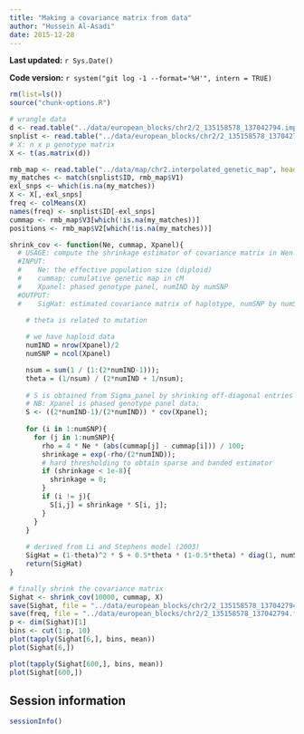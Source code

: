 ```yaml
---
title: "Making a covariance matrix from data"
author: "Hussein Al-Asadi"
date: 2015-12-28
---
```


**Last updated:** `r Sys.Date()`

**Code version:** `r system("git log -1 --format='%H'", intern = TRUE)`

```r
rm(list=ls())
source("chunk-options.R")
```

```r
# wrangle data
d <- read.table("../data/european_blocks/chr2/2_135158578_137042794.impute.hap", header = F, stringsAsFactors = FALSE)
snplist <- read.table("../data/european_blocks/chr2/2_135158578_137042794.impute.legend", header=T, stringsAsFactors = FALSE)
# X: n x p genotype matrix
X <- t(as.matrix(d))

rmb_map <- read.table("../data/map/chr2.interpolated_genetic_map", header = F, stringsAsFactors = FALSE)
my_matches <- match(snplist$ID, rmb_map$V1)
exl_snps <- which(is.na(my_matches))
X <- X[,-exl_snps]
freq <- colMeans(X)
names(freq) <- snplist$ID[-exl_snps]
cummap <- rmb_map$V3[which(!is.na(my_matches))]
positions <- rmb_map$V2[which(!is.na(my_matches))]
```

```r
shrink_cov <- function(Ne, cummap, Xpanel){
  # USAGE: compute the shrinkage estimator of covariance matrix in Wen and Stephens (2010)
  #INPUT:
  #    Ne: the effective population size (diploid)
  #    cummap: cumulative genetic map in cM
  #    Xpanel: phased genotype panel, numIND by numSNP
  #OUTPUT:
  #    SigHat: estimated covariance matrix of haplotype, numSNP by numSNP

    # theta is related to mutation
  
    # we have haploid data
    numIND = nrow(Xpanel)/2
    numSNP = ncol(Xpanel)

    nsum = sum(1 / (1:(2*numIND-1)));
    theta = (1/nsum) / (2*numIND + 1/nsum);
    
    # S is obtained from Sigma_panel by shrinking off-diagonal entries toward 0
    # NB: Xpanel is phased genotype panel data; 
    S <- ((2*numIND-1)/(2*numIND)) * cov(Xpanel);
    
    for (i in 1:numSNP){
      for (j in 1:numSNP){
        rho = 4 * Ne * (abs(cummap[j] - cummap[i])) / 100;
        shrinkage = exp(-rho/(2*numIND));
        # hard thresholding to obtain sparse and banded estimator
        if (shrinkage < 1e-8){
          shrinkage = 0;
        }
        if (i != j){
          S[i,j] = shrinkage * S[i, j];
        }
      }
    }
    
    # derived from Li and Stephens model (2003)
    SigHat = (1-theta)^2 * S + 0.5*theta * (1-0.5*theta) * diag(1, numSNP);
    return(SigHat)
}


```


```r
# finally shrink the covariance matrix
Sighat <- shrink_cov(10000, cummap, X)
save(Sighat, file = "../data/european_blocks/chr2/2_135158578_137042794.cov.Rdata")
save(freq, file = "../data/european_blocks/chr2/2_135158578_137042794.freq.Rdata")
p <- dim(Sighat)[1]
bins <- cut(1:p, 10)
plot(tapply(Sighat[6,], bins, mean))
plot(Sighat[6,])

plot(tapply(Sighat[600,], bins, mean))
plot(Sighat[600,])
```

## Session information

```r
sessionInfo()
```

